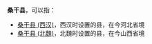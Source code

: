 '''桑干县'''，可以指：
*[[桑干县_(西汉)|桑干县 (西汉)]]，西汉时设置的县，在今河北省境
*[[桑干县_(北魏)|桑干县 (北魏)]]，北魏时设置的县，在今山西省境

{{Disambig|cat=三字中国县名消歧义}}